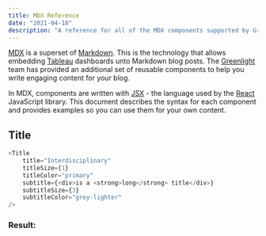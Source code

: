 ```yaml
---
title: MDX Reference
date: "2021-04-18"
description: "A reference for all of the MDX components supported by Greenlight"
---
```


[MDX](https://mdxjs.com/getting-started) is a superset of [Markdown](https://www.markdownguide.org/getting-started/). 
This is the technology that allows embedding [Tableau](https://www.tableau.com/embedded-analytics) dashboards unto 
Markdown blog posts. The [Greenlight](https://api-guild.github.io/greenlight/about) team has provided an additional 
set of reusable components to help you write engaging content for your blog.

In MDX, components are written with [JSX](https://en.wikipedia.org/wiki/JSX_(JavaScript)) - the language used by the 
[React](https://reactjs.org/docs/introducing-jsx.html) JavaScript library. This document describes the syntax for each 
component and provides examples so you can use them for your own content.

## Title

```javascript
<Title 
    title="Interdisciplinary"
    titleSize={1}
    titleColor="primary"
    subtitle={<div>is a <strong>long</strong> title</div>}
    subtitleSize={3}
    subtitleColor="grey-lighter"
/>
```
### Result:
<Title 
    title="Interdisciplinary"
    titleSize={1}
    titleColor="primary"
    subtitle={<div>is a <strong>long</strong> title</div>}
    subtitleSize={3}
    subtitleColor="grey-lighter"
/>

<Title 
    title="Docs"
    titleSize={1}
    titleColor="warning"
    subtitle={<div>is a <strong>short</strong> title</div>}
    subtitleSize={3}
    subtitleColor="warning-dark"
/>

---

## Callouts

```javascript
<Callout
    title="Callout"
    subtitle={
    <div>
        A simple container to make <strong>callouts</strong>, using styles
        as defined for the component.
    </div>
    }
/>
```
### Result:
<Callout
    title="Callout"
    subtitle={
    <div>
        A simple container to make <strong>callouts</strong>, using styles
        as defined for the component.
    </div>
    }
/>

<Callout
    title="Callout"
    color="info"
    titleSize={1}
    titleColor="warning"
    subtitle={
    <div>
        A simple container to make <strong>callouts</strong>, using styles
        as defined for the component.
    </div>
    }
    subtitleSize={4}
    subtitleColor="warning light"
/>

---

## Cards
```javascript
<Card
    header="Sample Card Component"
    image="https://bulma.io/images/placeholders/1280x960.png"
    content={<span>Lorem ipsum dolor sit amet, consectetur adipiscing elit. 
            Phasellus nec iaculis mauris.
            <a href="/"> @bulmaio</a><a href="/"> #css </a><a href="/">
            #responsive</a></span>}
    footer={[
        <a href="/" className="card-footer-item">Save</a>, 
        <a href="/" className="card-footer-item">Edit</a>, 
        <a href="/" className="card-footer-item">Delete</a>,
    ]}
/>
```
### Result:
<Card
    header="Sample Card Component"
    image="https://bulma.io/images/placeholders/1280x960.png"
    content={<span>Lorem ipsum dolor sit amet, consectetur adipiscing elit. 
            Phasellus nec iaculis mauris.
            <a href="/"> @bulmaio</a><a href="/"> #css </a><a href="/">
            #responsive</a></span>}
    footer={[
        <a href="/" className="card-footer-item">Save</a>, 
        <a href="/" className="card-footer-item">Edit</a>, 
        <a href="/" className="card-footer-item">Delete</a>,
    ]}
/>

---

## Tableau Visualization
```jsx
<Tableau
  viz={[
    "https://public.tableau.com/views/Greenlight/GreenlightProfitDashboard",
    "https://public.tableau.com/views/Greenlight/SummaryofProfitAnalysis",
    "https://public.tableau.com/views/Greenlight/WeeklyMetrics",
  ]}
/>
```
### Result:
<Tableau
  viz={[
    "https://public.tableau.com/views/Greenlight/GreenlightProfitDashboard",
    "https://public.tableau.com/views/Greenlight/SummaryofProfitAnalysis",
    "https://public.tableau.com/views/Greenlight/WeeklyMetrics",
    "intentionally-bad-url",
  ]}
  toolbarOptions={{
    rounded: false,
  }}
/>

<!-- 
<Tableau
  viz="https://public.tableau.com/views/OilGasProduction_16207892650600/AssetProductionReport"
  customToolbar={true}
  toolbarOptions={{
    buttons: [
      'undo',
      'redo',
      'reset',
      'share'
    ],
    color: 'warning',
    outline: false,
    rounded: false,
    downloads: [
      'pdf',
      'image',
      'powerpoint'
    ],
  }}
/> -->

<!-- color undefined -->
# Undefined

<VizToolbar
  toolbarOptions={{
    rounded: false,
  }}
  loaded={false}
  vizArray={true}
  vizIndex={0}
  vizUrl={['1','2']}
/>

<VizToolbar
  toolbarOptions={{
    rounded: false,
    outline: false,
  }}
  loaded={false}
  vizArray={true}
  vizIndex={0}
  vizUrl={['1','2']}
/>

<!-- warning  -->
# Warning

<VizToolbar
  toolbarOptions={{
    color: 'warning',
    rounded: false,
  }}
  loaded={false}
  vizArray={true}
  vizIndex={0}
  vizUrl={['1','2']}
/>

<VizToolbar
  toolbarOptions={{
    color: 'warning',
    outline: false,
    rounded: false,
  }}
  loaded={false}
  vizArray={true}
  vizIndex={0}
  vizUrl={['1','2']}
/>

<!-- info -->
# Info

<VizToolbar
  toolbarOptions={{
    color: 'info',
    rounded: false,
  }}
  loaded={false}
  vizArray={true}
  vizIndex={0}
  vizUrl={['1','2']}
/>

<VizToolbar
  toolbarOptions={{
    color: 'info',
    outline: false,
    rounded: false,
  }}
  loaded={false}
  vizArray={true}
  vizIndex={0}
  vizUrl={['1','2']}
/>

<!-- success -->
# Success

<VizToolbar
  toolbarOptions={{
    color: 'success',
    rounded: false,
  }}
  loaded={false}
  vizArray={true}
  vizIndex={0}
  vizUrl={['1','2']}
/>

<VizToolbar
  toolbarOptions={{
    color: 'success',
    outline: false,
    rounded: false,
  }}
  loaded={false}
  vizArray={true}
  vizIndex={0}
  vizUrl={['1','2']}
/>

<!-- danger -->
# Danger

<VizToolbar
  toolbarOptions={{
    color: 'danger',
    rounded: false,
  }}
  loaded={false}
  vizArray={true}
  vizIndex={0}
  vizUrl={['1','2']}
/>

<VizToolbar
  toolbarOptions={{
    color: 'danger',
    outline: false,
    rounded: false,
  }}
  loaded={false}
  vizArray={true}
  vizIndex={0}
  vizUrl={['1','2']}
/>

<!-- primary -->
# Primary

<VizToolbar
  toolbarOptions={{
    color: 'primary',
    rounded: false,
  }}
  loaded={false}
  vizArray={true}
  vizIndex={0}
  vizUrl={['1','2']}
/>

<VizToolbar
  toolbarOptions={{
    color: 'primary',
    outline: false,
    rounded: false,
  }}
  loaded={false}
  vizArray={true}
  vizIndex={0}
  vizUrl={['1','2']}
/>

<!-- link -->
# Link

<VizToolbar
  toolbarOptions={{
    color: 'link',
    rounded: false,
  }}
  loaded={false}
  vizArray={true}
  vizIndex={0}
  vizUrl={['1','2']}
/>

<VizToolbar
  toolbarOptions={{
    color: 'link',
    outline: false,
    rounded: false,
  }}
  loaded={false}
  vizArray={true}
  vizIndex={0}
  vizUrl={['1','2']}
/>
